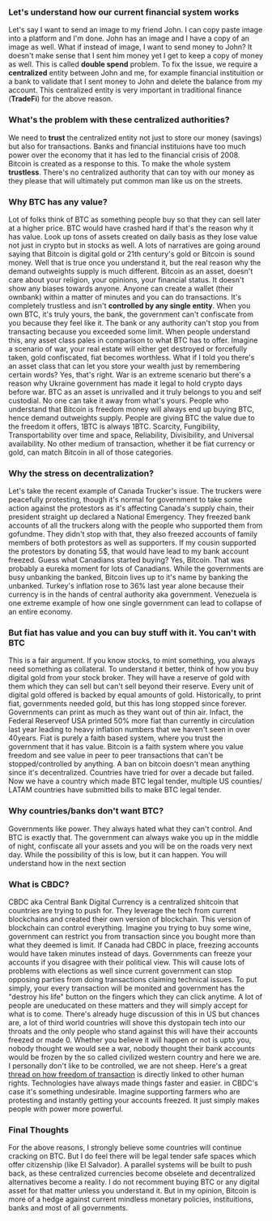 
<div className={styles["Welcome"]}>


### Let's understand how our current financial system works

Let's say I want to send an image to my friend John. I can copy paste image into a platform and I'm done. John has an image and I have a copy 
of an image as well. What if instead of image, I want to send money to John? It doesn't make sense that I sent him money yet I get to
keep a copy of money as well. This is called **double spend** problem. To fix the issue, we require a **centralized** entity between John and me, for example financial instituition
or a bank to validate that I sent money to John and delete the balance from my account. This centralized entity is very important
in traditional finance (**TradeFi**) for the above reason.

### What's the problem with these centralized authorities?

We need to **trust** the centralized entity not just to store our money (savings) but also for transactions. Banks and financial instituions
have too much power over the economy that it has led to the financial crisis of 2008. Bitcoin is created as a response to this.
To make the whole system **trustless**. There's no centralized authority that can toy with our money as they please that will ultimately
put common man like us on the streets.

### Why BTC has any value?

Lot of folks think of BTC as something people buy so that they can sell later at a higher price. BTC would have crashed hard if that's the 
reason why it has value. Look up tons of assets created on daily basis as they lose value not just in crypto but in stocks as well. A lots of 
narratives are going around saying that Bitcoin is digital gold or 21th century's gold or Bitcoin is sound money. Well that is true once you
understand it, but the real reason why the demand outweights supply is much different. Bitcoin as an asset, doesn't care about your religion,
your opinions, your financial status. It doesn't show any biases towards anyone. Anyone can create a wallet (their ownbank) within a matter
of minutes and you can do transactions. It's completely trustless and isn't **controlled by any single entity**. When you own BTC, it's truly yours,
the bank, the government can't confiscate from you because they feel like it. The bank or any authority can't stop you from transacting because you
exceeded some limit. When people understand this, any asset class pales in comparison to what BTC has to offer. Imagine a scenario of war, your
real estate will either get destroyed or forcefully taken, gold confiscated, fiat becomes worthless. What if I told you there's an asset class
that can let you store your wealth just by remembering certain words? Yes, that's right. War is an extreme scenario but there's a reason why
Ukraine government has made it legal to hold crypto days before war. BTC as an asset is unrivalled and it truly belongs to you and self
custodial. No one can take it away from what's yours. People who understand that Bitcoin is freedom money will always end up buying BTC, hence 
demand outweights supply. People are giving BTC the value due to the freedom it offers, 1BTC is always 1BTC. Scarcity, Fungibility, Transportability 
over time and space, Reliability, Divisibility, and Universal availability. No other medium of transaction, whether it be fiat currency or gold,
can match Bitcoin in all of those categories.

### Why the stress on decentralization?

Let's take the recent example of Canada Trucker's issue. The truckers were peacefully protesting, though it's normal for government to take some
action against the protestors as it's affecting Canada's supply chain, their president straight up declared a National Emergency. They freezed 
bank accounts of all the truckers along with the people who supported them from gofundme. They didn't stop with that, they also freezed accounts of family members
of both protestors as well as supporters. If my cousin supported the protestors by donating 5$, that would have lead to my bank account freezed.
Guess what Canadians started buying? Yes, Bitcoin. That was probably a eureka moment for lots of Canadians. While the governments are busy
unbanking the banked, Bitcoin lives up to it's name by banking the unbanked.  Turkey's inflation rose to 36% last year alone because their currency 
is in the hands of central authority aka government. Venezuela is one extreme example of how one single government can lead to collapse of an entire economy.

### But fiat has value and you can buy stuff with it. You can't with BTC

This is a fair argument. If you know stocks, to mint something, you always need something as collateral. To understand it better, think of
how you buy digital gold from your stock broker. They will have a reserve of gold with them which they can sell but can't sell beyond their 
reserve. Every unit of digital gold offered is backed by equal amounts of gold. Historically, to print fiat, governments needed gold, but this has long 
stopped since forever. Governments can print as much as they want out of thin air. Infact, the Federal Reserveof USA printed 50% more 
fiat than currently in circulation last year leading to heavy inflation numbers that we haven't seen in over 40years. Fiat is purely a faith based 
system, where you trust the government that it has value. Bitcoin is a faith system where you value freedom and see value in peer to peer 
transactions that can't be stopped/controlled by anything. A ban on bitcoin doesn't mean anything since it's decentralized. Countries have tried
for over a decade but failed. Now we have a country which made BTC legal tender, multiple US counties/ LATAM countries have submitted bills 
to make BTC legal tender. 

### Why countries/banks don't want BTC?


Governments like power. They always hated what they can't control. And BTC is exactly that. The government can always wake you up in the middle
of night, confiscate all your assets and you will be on the roads very next day. While the possibility of this is low, but it can happen. You will
understand how in the next section

### What is CBDC?

CBDC aka Central Bank Digital Currency is a centralized shitcoin that countries are trying to push for. They leverage the tech from current
blockchains and created their own version of blockchain. This version of blockchain can control everything. Imagine you trying to buy some wine,
government can restrict you from transaction since you bought more than what they deemed is limit. If Canada had CBDC in place, freezing accounts
would have taken minutes instead of days. Governments can freeze your accounts if you disagree with their political view. This will cause lots of
problems with elections as well since current government can stop opposing parties from doing transactions claiming technical issues. To put simply, 
your every transaction will be monited and government has the "destroy his life" button on the fingers which they can click anytime.
A lot of people are uneducated on these matters and they will simply accept for what is to come. There's already huge discussion of this in US
but chances are, a lot of third world countries will shove this dystopain tech into our throats and the only people who stand against this will
have their accounts freezed or made 0. Whether you believe it will happen or not is upto you, nobody thought we would see a war, nobody thought
their bank accounts would be frozen by the so called civilized western country and here we are. I personally don't like to be controlled, we are not sheep. 
Here's a great [thread on how freedom of transaction](https://twitter.com/punk6529/status/1494444624630403083) is directly linked to other human rights.
Technologies have always made things faster and easier. in CBDC's case it's something undesirable. Imagine supporting
farmers who are protesting and instantly getting your accounts freezed. It just simply makes people with power more powerful.

### Final Thoughts

For the above reasons, I strongly believe some countries will continue cracking on BTC. But I do feel there will be legal tender safe spaces which
offer citizenship (like El Salvador). A parallel systems will be built to push back, as these centralized currencies become obselete and decentralized
alternatives become a reality. I do not recomment buying BTC or any digital asset for that matter unless you understand it. But in my opinion,  Bitcoin 
is more of a hedge against current mindless monetary policies, instituitions, banks and most of all governments.


</div>